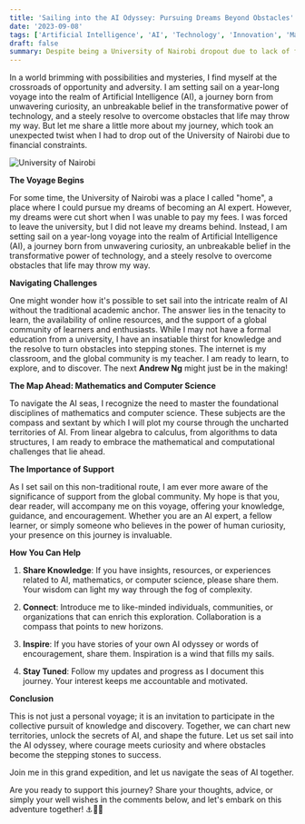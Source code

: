 ```yaml
---
title: 'Sailing into the AI Odyssey: Pursuing Dreams Beyond Obstacles'
date: '2023-09-08'
tags: ['Artificial Intelligence', 'AI', 'Technology', 'Innovation', 'Mathematics']
draft: false
summary: Despite being a University of Nairobi dropout due to lack of fees, I'm embarking on a year-long journey to explore Artificial Intelligence, driven by curiosity and a desire to shape the future. Join me in mastering the mathematics and computer science that underpin AI as we chart new territories and unlock its secrets together. ⚓🌊🌟
---
```


In a world brimming with possibilities and mysteries, I find myself at the crossroads of opportunity and adversity. I am setting sail on a year-long voyage into the realm of Artificial Intelligence (AI), a journey born from unwavering curiosity, an unbreakable belief in the transformative power of technology, and a steely resolve to overcome obstacles that life may throw my way. But let me share a little more about my journey, which took an unexpected twist when I had to drop out of the University of Nairobi due to financial constraints.

![University of Nairobi](/static/images/AI/uon.png)

**The Voyage Begins**

For some time, the University of Nairobi was a place I called "home", a place where I could pursue my dreams of becoming an AI expert. However, my dreams were cut short when I was unable to pay my fees. I was forced to leave the university, but I did not leave my dreams behind. Instead, I am setting sail on a year-long voyage into the realm of Artificial Intelligence (AI), a journey born from unwavering curiosity, an unbreakable belief in the transformative power of technology, and a steely resolve to overcome obstacles that life may throw my way.

**Navigating Challenges**

One might wonder how it's possible to set sail into the intricate realm of AI without the traditional academic anchor. The answer lies in the tenacity to learn, the availability of online resources, and the support of a global community of learners and enthusiasts. While I may not have a formal education from a university, I have an insatiable thirst for knowledge and the resolve to turn obstacles into stepping stones. The internet is my classroom, and the global community is my teacher. I am ready to learn, to explore, and to discover. The next **Andrew Ng** might just be in the making!

**The Map Ahead: Mathematics and Computer Science**

To navigate the AI seas, I recognize the need to master the foundational disciplines of mathematics and computer science. These subjects are the compass and sextant by which I will plot my course through the uncharted territories of AI. From linear algebra to calculus, from algorithms to data structures, I am ready to embrace the mathematical and computational challenges that lie ahead.

**The Importance of Support**

As I set sail on this non-traditional route, I am ever more aware of the significance of support from the global community. My hope is that you, dear reader, will accompany me on this voyage, offering your knowledge, guidance, and encouragement. Whether you are an AI expert, a fellow learner, or simply someone who believes in the power of human curiosity, your presence on this journey is invaluable.

**How You Can Help**

1. **Share Knowledge**: If you have insights, resources, or experiences related to AI, mathematics, or computer science, please share them. Your wisdom can light my way through the fog of complexity.

2. **Connect**: Introduce me to like-minded individuals, communities, or organizations that can enrich this exploration. Collaboration is a compass that points to new horizons.

3. **Inspire**: If you have stories of your own AI odyssey or words of encouragement, share them. Inspiration is a wind that fills my sails.

4. **Stay Tuned**: Follow my updates and progress as I document this journey. Your interest keeps me accountable and motivated.

**Conclusion**

This is not just a personal voyage; it is an invitation to participate in the collective pursuit of knowledge and discovery. Together, we can chart new territories, unlock the secrets of AI, and shape the future. Let us set sail into the AI odyssey, where courage meets curiosity and where obstacles become the stepping stones to success.

Join me in this grand expedition, and let us navigate the seas of AI together.

Are you ready to support this journey? Share your thoughts, advice, or simply your well wishes in the comments below, and let's embark on this adventure together! ⚓🌊🌟
